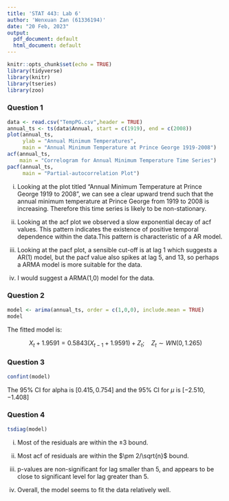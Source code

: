 ```yaml
---
title: 'STAT 443: Lab 6'
author: 'Wenxuan Zan (61336194)'
date: "20 Feb, 2023"
output:
  pdf_document: default
  html_document: default
---
```


```r
knitr::opts_chunk$set(echo = TRUE)
library(tidyverse)
library(knitr)
library(tseries)
library(zoo)
```

### Question 1
```r
data <- read.csv("TempPG.csv",header = TRUE)
annual_ts <- ts(data$Annual, start = c(1919), end = c(2008))
plot(annual_ts,
     ylab = "Annual Minimum Temperatures",
     main = "Annual Minimum Temperature at Prince George 1919-2008")
acf(annual_ts,
    main = "Correlogram for Annual Minimum Temperature Time Series")
pacf(annual_ts,
     main = "Partial-autocorrelation Plot")
```

i) Looking at the plot titled "Annual Minimum Temperature at Prince George 1919 to 2008", we can see a clear upward trend such that the annual minimum temperature at Prince George from 1919 to 2008 is increasing. Therefore this time series is likely to be non-stationary. 

ii) Looking at the acf plot we observed a slow exponential decay of acf values. This pattern indicates the existence of positive temporal dependence within the data.This pattern is characteristic of a AR model.

iii) Looking at the pacf plot, a sensible cut-off is at lag 1 which suggests a AR(1) model, but the pacf value also spikes at lag 5, and 13, so perhaps a ARMA model is more suitable for the data.

iv) I would suggest a ARMA(1,0) model for the data.

### Question 2
```r
model <- arima(annual_ts, order = c(1,0,0), include.mean = TRUE)
model
```

The fitted model is: 

$$X_t + 1.9591 = 0.5843(X_{t-1} + 1.9591) + Z_t;~~~~Z_t \sim WN(0,1.265)$$

### Question 3
```r
confint(model)
```

The 95% CI for alpha is $[0.415, 0.754]$ and the 95% CI for $\mu$ is $[-2.510,-1.408]$

### Question 4
```r
tsdiag(model)
```

i) Most of the residuals are within the $\pm 3$ bound.

ii) Most acf of residuals are within the $\pm 2/\sqrt{n}$ bound.

iii) p-values are non-significant for lag smaller than 5, and appears to be close to significant level for lag greater than 5. 

iv) Overall, the model seems to fit the data relatively well. 






